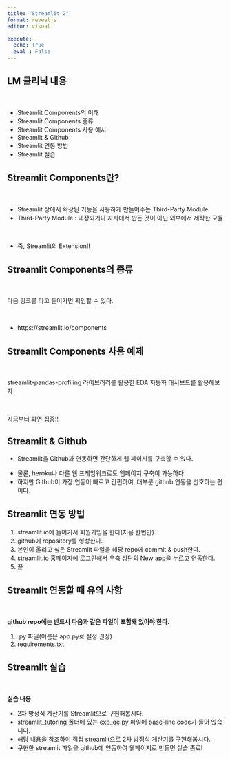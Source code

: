 ---
title: "Streamlit 2"
format: revealjs
editor: visual

execute:
  echo: True
  eval : False
---

## LM 클리닉 내용

<br/>

::: incremental
-   Streamlit Components의 이해
-   Streamlit Components 종류
-   Streamlit Components 사용 예시
-   Streamlit & Github
-   Streamlit 연동 방법
-   Streamlit 실습
:::


## Streamlit Components란?

<br/>

::: {.fragment .fade-in}
- Streamlit 상에서 확장된 기능을 사용하게 만들어주는 Third-Party Module
- Third-Party Module : 내장되거나 자사에서 만든 것이 아닌 외부에서 제작한 모듈
:::

<br/>

::: {.fragment .fade-in}
- 즉, Streamlit의 Extension!!
:::

## Streamlit Components의 종류

<br/>

::: {.fragment .fade-in-then-semi-out}
다음 링크를 타고 들어가면 확인할 수 있다.
:::

<br/>

::: {.fragment .fade-in}
- https://streamlit.io/components
:::


## Streamlit Components 사용 예제

<br/>

streamlit-pandas-profiling 라이브러리를 활용한 EDA 자동화 대시보드를 활용해보자

<br/>

지금부터 화면 집중!!


## Streamlit & Github

- Streamlit을 Github과 연동하면 간단하게 웹 페이지를 구축할 수 있다.

::: {.fragment .fade-up}
- 물론, heroku나 다른 웹 프레임워크로도 웹페이지 구축이 가능하다.
- 하지만 Github이 가장 연동이 빠르고 간편하여, 대부분 github 연동을 선호하는 편이다.
::: 

## Streamlit 연동 방법

::: incremental
1. streamlit.io에 들어가서 회원가입을 한다(처음 한번만).
2. github에 repository를 형성한다.
3. 본인이 올리고 싶은 Streamlit 파일을 해당 repo에 commit & push한다.
4. streamlit.io 홈페이지에 로그인해서 우측 상단의 New app을 누르고 연동한다.
5. 끝
:::

## Streamlit 연동할 때 유의 사항

<br/>

**github repo에는 반드시 다음과 같은 파일이 포함돼 있어야 한다.**

::: incremental
1. .py 파일(이름은 app.py로 설정 권장)
2. requirements.txt
:::


## Streamlit 실습

<br/>

::: {.fragment .fade-in-then-semi-out}
**실습 내용**
:::

::: incremental
-   2차 방정식 계산기를 Streamlit으로 구현해봅시다.
-   streamlit_tutoring 폴더에 있는 exp_qe.py 파일에 base-line code가 들어 있습니다.
-   해당 내용을 참조하여 직접 streamlit으로 2차 방정식 계산기를 구현해봅시다.
-   구현한 streamlit 파일을 github에 연동하여 웹페이지로 만들면 실습 종료!
:::